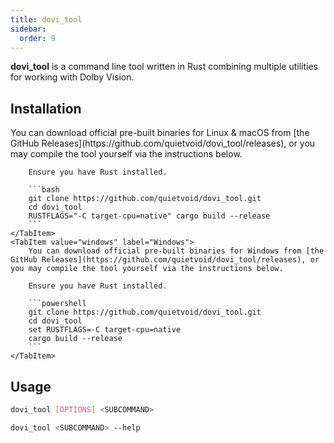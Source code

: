 ```yaml
---
title: dovi_tool
sidebar:
  order: 9
---
```



**dovi_tool** is a command line tool written in Rust combining multiple utilities for working with Dolby Vision.

## Installation

<Tabs>
    <TabItem value="unixlike" label="Linux & macOS">
        You can download official pre-built binaries for Linux & macOS from [the GitHub Releases](https://github.com/quietvoid/dovi_tool/releases), or you may compile the tool yourself via the instructions below.

        Ensure you have Rust installed.

        ```bash
        git clone https://github.com/quietvoid/dovi_tool.git
        cd dovi_tool
        RUSTFLAGS="-C target-cpu=native" cargo build --release
        ```
    </TabItem>
    <TabItem value="windows" label="Windows">
        You can download official pre-built binaries for Windows from [the GitHub Releases](https://github.com/quietvoid/dovi_tool/releases), or you may compile the tool yourself via the instructions below.

        Ensure you have Rust installed.

        ```powershell
        git clone https://github.com/quietvoid/dovi_tool.git
        cd dovi_tool
        set RUSTFLAGS=-C target-cpu=native
        cargo build --release
        ```
    </TabItem>

</Tabs>

## Usage

```bash title="General usage"
dovi_tool [OPTIONS] <SUBCOMMAND>
```

```bash title="Get more options for a subcommand"
dovi_tool <SUBCOMMAND> --help
```
